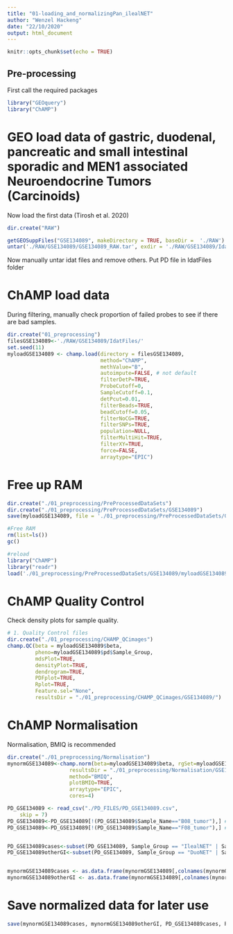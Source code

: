 ```yaml
---
title: "01-loading_and_normalizingPan_ilealNET"
author: "Wenzel Hackeng"
date: "22/10/2020"
output: html_document
---
```


```r
knitr::opts_chunk$set(echo = TRUE)
```

## **Pre-processing**
First call the required packages
```r
library("GEOquery")
library("ChAMP")
```
# GEO load data of gastric, duodenal, pancreatic and small intestinal sporadic and MEN1 associated Neuroendocrine Tumors (Carcinoids)
Now load the first data (Tirosh et al. 2020)
```r
dir.create("RAW")

getGEOSuppFiles("GSE134089", makeDirectory = TRUE, baseDir =  './RAW')
untar('./RAW/GSE134089/GSE134089_RAW.tar', exdir = './RAW/GSE134089/IdatFiles')
```
Now manually untar idat files and remove others. Put PD file in IdatFiles folder

# ChAMP load data 
During filtering, manually check proportion of failed probes to see if there are bad samples.

```r
dir.create("01_preprocessing")
filesGSE134089<-'./RAW/GSE134089/IdatFiles/'
set.seed(11)
myloadGSE134089 <- champ.load(directory = filesGSE134089,
                              method="ChAMP",
                              methValue="B",
                              autoimpute=FALSE, # not default
                              filterDetP=TRUE,
                              ProbeCutoff=0,
                              SampleCutoff=0.1,
                              detPcut=0.01,
                              filterBeads=TRUE,
                              beadCutoff=0.05,
                              filterNoCG=TRUE,
                              filterSNPs=TRUE,
                              population=NULL,
                              filterMultiHit=TRUE,
                              filterXY=TRUE,
                              force=FALSE,
                              arraytype="EPIC")
```

# Free up RAM
```r
dir.create("./01_preprocessing/PreProcessedDataSets")
dir.create("./01_preprocessing/PreProcessedDataSets/GSE134089")
save(myloadGSE134089, file = './01_preprocessing/PreProcessedDataSets/GSE134089/myloadGSE134089.rData')

#Free RAM
rm(list=ls())
gc() 

#reload
library("ChAMP")
library("readr")
load('./01_preprocessing/PreProcessedDataSets/GSE134089/myloadGSE134089.rData')

```

# ChAMP Quality Control 
Check density plots for sample quality. 
```r
# 1. Quality Control files
dir.create("./01_preprocessing/CHAMP_QCimages")
champ.QC(beta = myloadGSE134089$beta,
         pheno=myloadGSE134089$pd$Sample_Group,
         mdsPlot=TRUE,
         densityPlot=TRUE,
         dendrogram=TRUE,
         PDFplot=TRUE,
         Rplot=TRUE,
         Feature.sel="None",
         resultsDir = "./01_preprocessing/CHAMP_QCimages/GSE134089/")
```

# ChAMP Normalisation
Normalisation, BMIQ is recommended 
```r
dir.create("./01_preprocessing/Normalisation")
mynormGSE134089<-champ.norm(beta=myloadGSE134089$beta, rgSet=myloadGSE134089$rgSet, mset=myloadGSE134089$mset, 
                    resultsDir = "./01_preprocessing/Normalisation/GSE134089/", 
                    method="BMIQ", 
                    plotBMIQ=TRUE, 
                    arraytype="EPIC",
                    cores=4)
```

```r
PD_GSE134089 <- read_csv("./PD_FILES/PD_GSE134089.csv", 
    skip = 7)
PD_GSE134089<-PD_GSE134089[!(PD_GSE134089$Sample_Name=="B08_tumor"),] # low quality sample removed in preprocessing
PD_GSE134089<-PD_GSE134089[!(PD_GSE134089$Sample_Name=="F08_tumor"),] # low quality sample removed in preprocessing


PD_GSE134089cases<-subset(PD_GSE134089, Sample_Group == "IlealNET" | Sample_Group == "PanNET"| Sample_Group == "UPNET")
PD_GSE134089otherGI<-subset(PD_GSE134089, Sample_Group == "DuoNET" | Sample_Group == "GasNET")


mynormGSE134089cases <- as.data.frame(mynormGSE134089[,colnames(mynormGSE134089) %in% PD_GSE134089cases$Sample_Name])
mynormGSE134089otherGI <- as.data.frame(mynormGSE134089[,colnames(mynormGSE134089) %in% PD_GSE134089otherGI$Sample_Name])

```


# Save normalized data for later use
```r
save(mynormGSE134089cases, mynormGSE134089otherGI, PD_GSE134089cases, PD_GSE134089otherGI, file = './01_preprocessing/PreProcessedDataSets/GSE134089/preprocessedGSE134089.rData')

```

